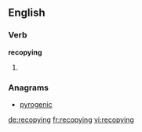 ==English==

===Verb===
'''recopying'''

# {{third-person singular of|[[recopy]]}}

===Anagrams===
* [[pyrogenic#English|pyrogenic]]

[[de:recopying]]
[[fr:recopying]]
[[vi:recopying]]